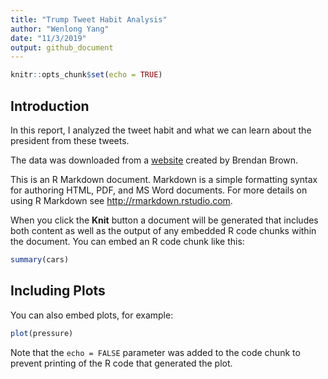 ```yaml
---
title: "Trump Tweet Habit Analysis"
author: "Wenlong Yang"
date: "11/3/2019"
output: github_document
---
```


```r
knitr::opts_chunk$set(echo = TRUE)
```

## Introduction

In this report, I analyzed the tweet habit and what we can learn about the president from these tweets.

The data was downloaded from a [website](http://http://www.trumptwitterarchive.com/data/realdonaldtrump/) created by Brendan Brown.

This is an R Markdown document. Markdown is a simple formatting syntax for authoring HTML, PDF, and MS Word documents. For more details on using R Markdown see <http://rmarkdown.rstudio.com>.

When you click the **Knit** button a document will be generated that includes both content as well as the output of any embedded R code chunks within the document. You can embed an R code chunk like this:

```r
summary(cars)
```

## Including Plots

You can also embed plots, for example:

```r
plot(pressure)
```

Note that the `echo = FALSE` parameter was added to the code chunk to prevent printing of the R code that generated the plot.
